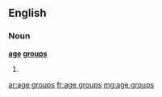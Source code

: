 ==English==

===Noun===
'''[[age]] [[group]]s'''

# {{plural of|[[age group]]}}

[[ar:age groups]]
[[fr:age groups]]
[[mg:age groups]]